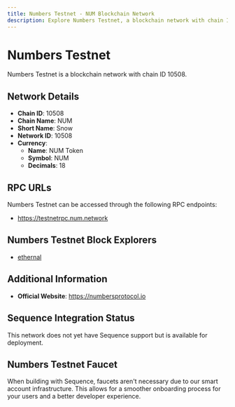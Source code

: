 ```yaml
--- 
title: Numbers Testnet - NUM Blockchain Network
description: Explore Numbers Testnet, a blockchain network with chain ID 10508. Learn about its native currency, NUM Token, and how to interact with the network.
---
```


# Numbers Testnet

Numbers Testnet is a blockchain network with chain ID 10508.

## Network Details

- **Chain ID**: 10508
- **Chain Name**: NUM
- **Short Name**: Snow
- **Network ID**: 10508
- **Currency**: 
  - **Name**: NUM Token
  - **Symbol**: NUM
  - **Decimals**: 18

## RPC URLs

Numbers Testnet can be accessed through the following RPC endpoints:

- https://testnetrpc.num.network

## Numbers Testnet Block Explorers

- [ethernal](https://testnet.num.network)

## Additional Information

- **Official Website**: https://numbersprotocol.io

## Sequence Integration Status

This network does not yet have Sequence support but is available for deployment.

## Numbers Testnet Faucet

When building with Sequence, faucets aren't necessary due to our smart account infrastructure. This allows for a smoother onboarding process for your users and a better developer experience.
